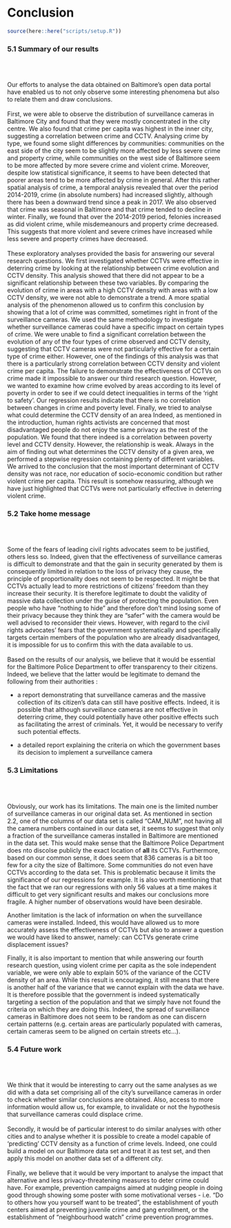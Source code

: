 # Conclusion {.tabset}

```r
source(here::here("scripts/setup.R"))
```

### 5.1 Summary of our results

<br><br>

Our efforts to analyse the data obtained on Baltimore's open data portal have enabled us to not only observe some interesting phenomena but also to relate them and draw conclusions. 
<br><br>
First, we were able to observe the distribution of surveillance cameras in Baltimore City and found that they were mostly concentrated in the city centre. We also found that crime per capita was highest in the inner city, suggesting a correlation between crime and CCTV. Analysing crime by type, we found some slight differences by communities: communities on the east side of the city seem to be slightly more affected by less severe crime and property crime, while communities on the west side of Baltimore seem to be more affected by more severe crime and violent crime.  Moreover, despite low statistical significance, it seems to have been detected that poorer areas tend to be more affected by crime in general. After this rather spatial analysis of crime, a temporal analysis revealed that over the period 2014-2019, crime (in absolute numbers) had increased slightly, although there has been a downward trend since a peak in 2017. We also observed that crime was seasonal in Baltimore and that crime tended to decline in winter. Finally, we found that over the 2014-2019 period, felonies increased as did violent crime, while misdemeanours and property crime decreased. This suggests that more violent and severe crimes have increased while less severe and property crimes have decreased. 
<br><br>
These exploratory analyses provided the basis for answering our several research questions. We first investigated whether CCTVs were effective in deterring crime by looking at the relationship between crime evolution and CCTV density. This analysis showed that there did not appear to be a significant relationship between these two variables. By comparing the evolution of crime in areas with a high CCTV density with areas with a low CCTV density, we were not able to demonstrate a trend. A more spatial analysis of the phenomenon allowed us to confirm this conclusion by showing that a lot of crime was committed, sometimes right in front of the surveillance cameras. We used the same methodology to investigate whether surveillance cameras could have a specific impact on certain types of crime. We were unable to find a significant correlation between the evolution of any of the four types of crime observed and CCTV density, suggesting that CCTV cameras were not particularly effective for a certain type of crime either. However, one of the findings of this analysis was that there is a particularly strong correlation between CCTV density and violent crime per capita. The failure to demonstrate the effectiveness of CCTVs on crime made it impossible to answer our third research question. However, we wanted to examine how crime evolved by areas according to its level of poverty in order to see if we could detect inequalities in terms of the 'right to safety'. Our regression results indicate that there is no correlation between changes in crime and poverty level. Finally, we tried to analyse what could determine the CCTV density of an area Indeed, as mentioned in the introduction, human rights activists are concerned that  most disadvantaged people do not enjoy the same privacy as the rest of the population. We found that there indeed is a correlation between poverty level and CCTV density. However, the relationship is  weak. Always in the aim of finding out what determines the CCTV density of a given area, we performed a stepwise regression containing plenty of different variables. We arrived to the conclusion that the most important determinant of CCTV density was not race, nor education of socio-economic condition but rather violent crime per capita. This result is somehow reassuring, although we have just highlighted that CCTVs were not particularly effective in deterring violent crime.

### 5.2 Take home message

<br><br>

Some of the fears of leading civil rights advocates seem to be justified, others less so. Indeed, given that the effectiveness of surveillance cameras is difficult to demonstrate and that the gain in security generated by them is consequently limited in relation to the loss of privacy they cause, the principle of proportionality does not seem to be respected. It might be that CCTVs actually lead to more restrictions of citizens' freedom than they increase their security. It is therefore legitimate to doubt the validity of massive data collection under the guise of protecting the population. Even people who have "nothing to hide" and therefore don't mind losing some of their privacy because they think they are "safer" with the camera would be well advised to reconsider their views. However, with regard to the civil rights advocates' fears that the government systematically and specifically targets certain members of the population who are already disadvantaged, it is impossible for us to confirm this with the data available to us. 
<br><br>
Based on the results of our analysis, we believe that it would be essential for the Baltimore Police Department to offer transparency to their citizens. Indeed, we believe that the latter would be legitimate to demand the following from their authorities :

  + a report demonstrating that surveillance cameras and the massive collection of its citizen's data can still have positive effects. Indeed, it is possible that although surveillance cameras are not effective in deterring crime, they could potentially have other positive effects such as facilitating the arrest of criminals. Yet, it would be necessary to verify such potential effects.

  + a detailed report explaining the criteria on which the government bases its decision to implement a surveillance camera

### 5.3 Limitations

<br><br>

Obviously, our work has its limitations. The main one is the limited number of surveillance cameras in our original data set. As mentioned in section 2.2, one of the columns of our data set is called "CAM_NUM", not having all the camera numbers contained in our data set, it seems to suggest that only a fraction of the surveillance cameras installed in Baltimore are mentioned in the data set. This would make sense that the Baltimore Police Department does nto discolse publicly the exact location of **all** its CCTVs. Furthermore, based on our common sense, it does seem that 836 cameras is a bit too few for a city the size of Baltimore. Some communities do not even have CCTVs according to the data set. This is problematic because it limits the significance of our regressions for example. It is also worth mentioning that the fact that we ran our regressions with only 56 values at a time makes it difficult to get very significant results and makes our conclusions more fragile. A higher number of observations would have been desirable. 

Another limitation is the lack of information on when the surveillance cameras were installed. Indeed, this would have allowed us to more accurately assess the effectiveness of CCTVs but also to answer a question we would have liked to answer, namely: can CCTVs generate crime displacement issues? 

Finally, it is also important to mention that while answering our fourth research question, using violent crime per capita as the sole independent variable, we were only able to explain 50% of the variance of the CCTV density of an area. While this result is encouraging, it still means that there is another half of the variance that we cannot explain with the data we have. It is therefore possible that the government is indeed systematically targeting a section of the population and that we simply have not found the criteria on which they are doing this. Indeed, the spread of surveillance cameras in Baltimore does not seem to be random as one can discern certain patterns (e.g. certain areas are particularly populated with cameras, certain cameras seem to be aligned on certain streets etc...).
<br>

### 5.4 Future work 

<br><br>

We think that it would be interesting to carry out the same analyses as we did with a data set comprising all of the city's surveillance cameras in order to check whether similar conclusions are obtained. Also, access to more information would allow us, for example, to invalidate or not the hypothesis that surveillance cameras could displace crime. 
<br><br>
Secondly, it would be of particular interest to do similar analyses with other cities and to analyse whether it is possible to create a model capable of 'predicting' CCTV density as a function of crime levels. Indeed, one could build a model on our Baltimore data set and treat it as test set, and then apply this model on another data set of a different city.
<br><br>
Finally, we believe that it would be very important to analyse the impact that alternative and less privacy-threatening measures to deter crime could have. For example, prevention campaigns aimed at nudging people in doing good through showing some poster with some motivational verses - i.e. "Do to others how you yourself want to be treated", the establishment of youth centers aimed at preventing juvenile crime and gang enrollment, or the establishment of "neighbourhood watch" crime prevention programmes.
